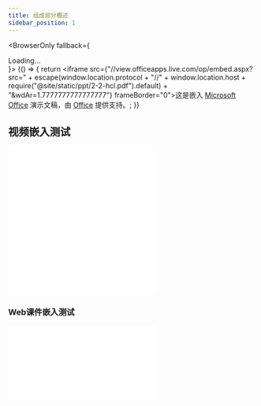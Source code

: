 ```yaml
---
title: 组成部分概述
sidebar_position: 1
---
```


<BrowserOnly fallback={<div>Loading...</div>}>
      {() => {
        return <iframe src={"//view.officeapps.live.com/op/embed.aspx?src=" + escape(window.location.protocol + "//" + window.location.host +  require("@site/static/ppt/2-2-hcl.pdf").default) + "&amp;wdAr=1.7777777777777777"} frameBorder="0">这是嵌入 <a target="_blank" href="https://office.com">Microsoft Office</a> 演示文稿，由 <a target="_blank" href="https://office.com/webapps">Office</a> 提供支持。</iframe>;
      }}
</BrowserOnly>

## 视频嵌入测试

<iframe src="//player.bilibili.com/player.html?aid=421344795&bvid=BV173411k7gF&cid=433240679&page=1" scrolling="no" border="0" frameborder="no" framespacing="0" allowfullscreen="true"> </iframe>

<iframe src="//player.bilibili.com/player.html?aid=781595815&bvid=BV1h24y177gr&cid=1069460038&page=1" scrolling="no" border="0" frameborder="no" framespacing="0" allowfullscreen="true"> </iframe>

### Web课件嵌入测试
<iframe src="//view.officeapps.live.com/op/embed.aspx?src=https%3A%2F%2Fipads%2Ese%2Esjtu%2Eedu%2Ecn%3A443%2Fcourses%2Fics%2Fslides%2F2%2D3%2Dseq%2Eppt&amp;wdAr=1.7777777777777777" frameborder="0">这是嵌入 <a target="_blank" href="https://office.com">Microsoft Office</a> 演示文稿，由 <a target="_blank" href="https://office.com/webapps">Office</a> 提供支持。</iframe>


